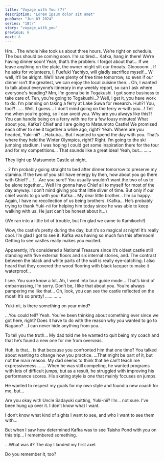 ```yaml
---
title: "Voyage with You (7)"
description: "Lorem ipsum dolor sit amet"
pubDate: "Jun 03 2024"
series: "18tr"
story: "voyage_with_you"
previous: 6
next: 8
---
```



<Location name="Nagano, Kamikochi - Taisho Pond Bridge" />

<Bubble character="Yukikaze">
Hm… The whole hike took us about three hours. We’re right on schedule. The bus should be coming soon.
</Bubble>

<Bubble character="Kafka">
I’m so tired…
</Bubble>

<Bubble character="MC">
Kafka, hang in there! We’re having dinner soon!
</Bubble>

<Bubble character="Ten">
Yeah, that’s the problem.
</Bubble>

<Bubble character="Renga">
I forgot about that… If we leave anything on the plate, the owner might slit our throats.
</Bubble>

<Bubble character="Yachiyo">
Glooooom… If he asks for volunteers, I, Fuefuki Yachiyo, will gladly sacrifice myself…
</Bubble>

<Bubble character="MC">
W-well, it’ll be alright. We’ll have plenty of free time tomorrow, so even if our dinner isn’t the greatest, we can enjoy the local cuisine then…
</Bubble>

<Bubble character="Yukikaze">
Oh, I wanted to talk about everyone’s itinerary in my weekly report, so can I ask where everyone's heading?
</Bubble>

<Bubble character="Ten">
Mm, I’m gonna be in Togakushi. I got some business to take care of.
</Bubble>

<Bubble character="Renga">
Ten, you’re going to Togakushi…? Well, I get it, you have work to do.
</Bubble>

<Bubble character="Liguang">
I’m planning on taking a ferry at Lake Suwa for research.
</Bubble>

<Bubble character="Renga">
Huh?! You, too?!
</Bubble>

<Bubble character="Liguang">
……
</Bubble>

<Bubble character="Renga">
Well, I guess… I don’t mind going on the ferry w-with you…!
</Bubble>

<Bubble character="Liguang">
Tell me when you’re going, so I can avoid you.
</Bubble>

<Bubble character="Renga">
Why are you always like this?! You can handle being on a ferry with me for a few lousy minutes!
</Bubble>

<Bubble character="Yukikaze">
What about you, Kafka?
</Bubble>

<Bubble character="Kafka">
Chief and I are going to Matsumoto Castle! We promised each other to see it together a while ago, right?
</Bubble>

<Bubble character="MC">
Yeah. Where are you headed, Yuki-nii?
</Bubble>

<Bubble character="Yukikaze">
…Hakuba… But I wanted to spend the day with you.
</Bubble>

<Bubble character="MC">
That’s where they held the Winter Olympics, right?
</Bubble>

<Bubble character="Yukikaze">
Right. I’m going to the ski jumping stadium. I was hoping I could get some inspiration there for the tour and for my competitions…
</Bubble>

<Bubble character="MC">
That sounds like a great idea!
</Bubble>

<Bubble character="Yukikaze">
Yeah, but…
</Bubble>

<Bubble character="Kafka">
……

They light up Matsumoto Castle at night.
</Bubble>

<Bubble character="Yukikaze">
…?
</Bubble>

<Bubble character="Kafka">
I’m probably going straight to bed after dinner tomorrow to preserve my stamina. If the two of you still have energy by then, how about you go there with Chief?
</Bubble>

<Bubble character="MC">
…!
</Bubble>

<Bubble character="Yukikaze">
…Are you sure? You usually wouldn’t want the two of us to be alone together…
</Bubble>

<Bubble character="Kafka">
Well I’m gonna have Chief all to myself for most of the day anyway. I don’t mind giving you that little sliver of time. But only if our chief wants to go with you!
</Bubble>

<Bubble character="Yukikaze">
Kafka… My dear little brother… I’m so happy.
</Bubble>

<Bubble character="Kafka">
Again, I have no recollection of us being brothers.
</Bubble>

<Bubble character="MC">
(Kafka… He’s probably trying to thank Yuki-nii for helping him today since he was able to keep walking with us. He just can’t be honest about it…)

(We ran into a little bit of trouble, but I’m glad we came to Kamikochi!)
</Bubble>

<Location name="Nagano, Matsumoto Castle" />

<Bubble character="MC">
Wow, the castle’s pretty during the day, but it’s so magical at night!
</Bubble>

<Bubble character="Yukikaze">
It’s really cool. I’m glad I got to see it.
</Bubble>

<Bubble character="MC">
Kafka was having so much fun this afternoon! Getting to see castles really makes you excited.

Apparently, it’s considered a National Treasure since it’s oldest castle still standing with five external floors and six internal stories, and. The contrast between the black and white parts of the wall is really eye-catching. I also heard that they covered the wood flooring with black lacquer to make it waterproof…
</Bubble>

<Bubble character="Yukikaze">
I see. You sure know a lot.
</Bubble>

<Bubble character="MC">
Ah, I went into tour guide mode… That’s kind of embarrassing, I’m sorry.
</Bubble>

<Bubble character="Yukikaze">
Don’t be, I like that about you.
</Bubble>

<Bubble character="MC">
You’re always pampering me like that… Oh, look, you can see the castle reflected on the moat! It’s so pretty!
</Bubble>

<Bubble character="Yukikaze">
……
</Bubble>

<Bubble character="MC">
……

Yuki-nii, is there something on your mind?
</Bubble>

<Bubble character="Yukikaze">
…You could tell?
</Bubble>

<Bubble character="MC">
Yeah. You’ve been thinking about something ever since we got here, right? Does it have to do with the reason why you wanted to go to Nagano?
</Bubble>

<Bubble character="Yukikaze">
…I can never hide anything from you…

To tell you the truth… My dad told me he wanted to quit being my coach and that he’s found a new one for me from overseas.
</Bubble>

<Bubble character="MC">
Huh, is that… Is that because you confronted him that one time? You talked about wanting to change how you practice.
</Bubble>

<Bubble character="Yukikaze">
…That might be part of it, but not the main reason. My dad seems to think that he can’t teach me expressiveness.
</Bubble>

<Bubble character="MC">
……
</Bubble>

<Bubble character="Yukikaze">
When he was still competing, he wanted programs with lots of difficult jumps, but as a result, he struggled with improving his performance scores. His skating style is one that mainly focuses on jumps.

He wanted to respect my goals for my own style and found a new coach for me, but…
</Bubble>

<Bubble character="MC">
Are you okay with Uncle Sadayuki quitting, Yuki-nii?
</Bubble>

<Bubble character="Yukikaze">
I’m… not sure. I’ve been hung up over it. I don’t know what I want.

I don’t know what kind of sights I want to see, and who I want to see them with…

But when I saw how determined Kafka was to see Taisho Pond with you on this trip… I remembered something.
</Bubble>

<Bubble character="MC">
…What was it?
</Bubble>

<Bubble character="Yukikaze">
The day I landed my first axel.

Do you remember it, too?
</Bubble>
